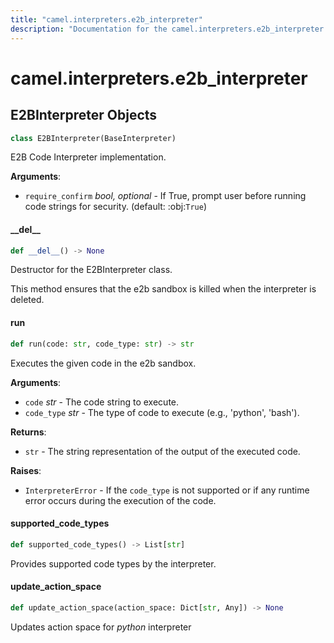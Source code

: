 ```yaml
---
title: "camel.interpreters.e2b_interpreter"
description: "Documentation for the camel.interpreters.e2b_interpreter module"
---
```


<a id="camel.interpreters.e2b_interpreter"></a>

# camel.interpreters.e2b\_interpreter

<a id="camel.interpreters.e2b_interpreter.E2BInterpreter"></a>

## E2BInterpreter Objects

```python
class E2BInterpreter(BaseInterpreter)
```

E2B Code Interpreter implementation.

**Arguments**:

- `require_confirm` _bool, optional_ - If True, prompt user before running
  code strings for security. (default: :obj:`True`)

<a id="camel.interpreters.e2b_interpreter.E2BInterpreter.__del__"></a>

#### \_\_del\_\_

```python
def __del__() -> None
```

Destructor for the E2BInterpreter class.

This method ensures that the e2b sandbox is killed when the
interpreter is deleted.

<a id="camel.interpreters.e2b_interpreter.E2BInterpreter.run"></a>

#### run

```python
def run(code: str, code_type: str) -> str
```

Executes the given code in the e2b sandbox.

**Arguments**:

- `code` _str_ - The code string to execute.
- `code_type` _str_ - The type of code to execute (e.g., 'python',
  'bash').
  

**Returns**:

- `str` - The string representation of the output of the executed code.
  

**Raises**:

- `InterpreterError` - If the `code_type` is not supported or if any
  runtime error occurs during the execution of the code.

<a id="camel.interpreters.e2b_interpreter.E2BInterpreter.supported_code_types"></a>

#### supported\_code\_types

```python
def supported_code_types() -> List[str]
```

Provides supported code types by the interpreter.

<a id="camel.interpreters.e2b_interpreter.E2BInterpreter.update_action_space"></a>

#### update\_action\_space

```python
def update_action_space(action_space: Dict[str, Any]) -> None
```

Updates action space for *python* interpreter

